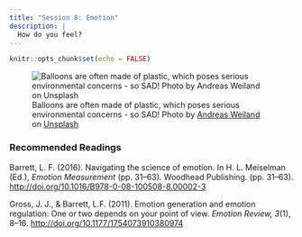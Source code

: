 ```yaml
---
title: "Session 8: Emotion"
description: |
  How do you feel?
---
```


```r
knitr::opts_chunk$set(echo = FALSE)
```

![Balloons are often made of plastic, which poses serious environmental concerns - so SAD! <span>Photo by <a href="https://unsplash.com/@aweiland?utm_source=unsplash&amp;utm_medium=referral&amp;utm_content=creditCopyText">Andreas Weiland</a> on <a href="https://unsplash.com/s/photos/happy?utm_source=unsplash&amp;utm_medium=referral&amp;utm_content=creditCopyText">Unsplash</a></span>](photos/andreas-weiland-TMpqNhMunQY-unsplash.jpg)

### Recommended Readings

Barrett, L. F. (2016). Navigating the science of emotion. In H. L. Meiselman (Ed.), *Emotion Measurement* (pp. 31–63). Woodhead Publishing. (pp. 31–63).  [http://doi.org/10.1016/B978-0-08-100508-8.00002-3](https://github.com/matarui/kogpsy/raw/main/docs/literature/Barrett_2016_EM.pdf)

Gross, J. J., & Barrett, L.F. (2011). Emotion generation and emotion regulation: One or two depends on your point of view. *Emotion Review, 3*(1), 8–16. [http://doi.org/10.1177/1754073910380974](https://github.com/matarui/kogpsy/raw/main/docs/literature/Gross_2011_EmotionReview.pdf)